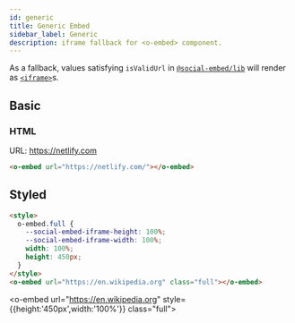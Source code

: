 ```yaml
---
id: generic
title: Generic Embed
sidebar_label: Generic
description: iframe fallback for <o-embed> component.
---
```


As a fallback, values satisfying `isValidUrl` in [`@social-embed/lib`] will render as [`<iframe>`]s.

[`@social-embed/lib`]: ../../lib/overview.mdx
[`<iframe>`]: https://developer.mozilla.org/en-US/docs/Web/HTML/Element/iframe

## Basic

### HTML

URL: https://netlify.com

```html
<o-embed url="https://netlify.com/"></o-embed>
```

<o-embed url="https://netlify.com/"></o-embed>

## Styled

```html
<style>
  o-embed.full {
    --social-embed-iframe-height: 100%;
    --social-embed-iframe-width: 100%;
    width: 100%;
    height: 450px;
  }
</style>
<o-embed url="https://en.wikipedia.org" class="full"></o-embed>
```

<o-embed url="https://en.wikipedia.org" style={{height:'450px',width:'100%'}} class="full"></o-embed>
